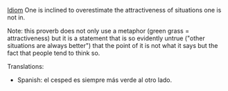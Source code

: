 [[Idiom]]
One is inclined to overestimate the attractiveness of situations one is not in.

Note: this proverb does not only use a metaphor (green grass = attractiveness) but it is a statement that is so evidently untrue ("other situations are always better") that the point of it is not what it says but the fact that people tend to think so.

Translations:
*Spanish: el cesped es siempre más verde al otro lado.